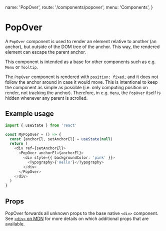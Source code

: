   name: 'PopOver',
  route: '/components/popover',
  menu: 'Components',
}


# PopOver

A `PopOver` component is used to render an element relative to another (an anchor),
but outside of the DOM tree of the anchor. This way, the rendered element
can escape the parent anchor.

This component is intended as a base for other components such as e.g. `Menu` or `Tooltip`.

The `PopOver` component is rendered with `position: fixed;` and it does not follow
the anchor around in case it would move. This is intentional to keep the component
as simple as possible (i.e. only computing position on render, not tracking the anchor).
Therefore, in e.g. `Menu`, the `PopOver` itself is hidden whenever any parent is scrolled.

## Example usage

```typescript type="code"
import { useState } from 'react'

const MyPopOver = () => {
  const [anchorEl, setAnchorEl] = useState(null)
  return (
    <div ref={setAnchorEl}>
      <PopOver anchorEl={anchorEl}>
        <div style={{ backgroundColor: 'pink' }}>
          <Typography>{'Hello'}</Typography>
        </div>
      </PopOver>
    </div>
  )
}
```

## Props

PopOver forwards all unknown props to the base native `<div>` component. See
[`<div>` on MDN](https://developer.mozilla.org/en-US/docs/Web/HTML/Element/div) for more
details on which additional props that are available.

<Props of="PopOver" />
